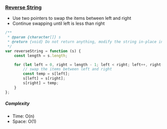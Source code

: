 ### [Reverse String](https://leetcode.com/problems/reverse-string/)

- Use two pointers to swap the items between left and right
- Continue swapping until left is less than right

```js copy
/**
 * @param {character[]} s
 * @return {void} Do not return anything, modify the string in-place instead
 */
var reverseString = function (s) {
    const length = s.length;

    for (let left = 0, right = length - 1; left < right; left++, right--) {
        // swap the items between left and right
        const temp = s[left];
        s[left] = s[right];
        s[right] = temp;
    }
};
```

##### Complexity

- Time: O(n)
- Space: O(1)
